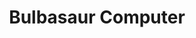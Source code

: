 ---
title: "Bulbasaur Computer"
meta_title: "Bulbasaur Computer craft"
description: "Craft de Bulbasaur Computer"
rank: "b"
draft: false
name: "Bulbasaur Computer"
recipe_img: "https://wiki.pokexgames.com/images/7/77/Bulbasaur_Computer.png"
level: 66
craft_time: 86400
result: 1
value_npc: 1
ingredients:
  - name: "White Computer"
    quantity: 1
    item_img: "https://wiki.pokexgames.com/images/thumb/d/df/White_Computer.png/40px-White_Computer.png"
    value_npc: 1
  - name: "Bulb"
    quantity: 23
    item_img: "https://wiki.pokexgames.com/images/b/b3/Bulb.png"
    value_npc: 1
  - name: "Leaves"
    quantity: 40
    item_img: "https://wiki.pokexgames.com/images/f/f1/Leaves.png"
    value_npc: 1
  - name: "Bulbasaur Toy"
    quantity: 1
    item_img: "https://wiki.pokexgames.com/images/2/26/Bulbasaur_Toy.png"
    value_npc: 1
  - name: "Green Dye"
    quantity: 5
    item_img: "https://wiki.pokexgames.com/images/b/be/Green_Dye.png"
    value_npc: 1
---